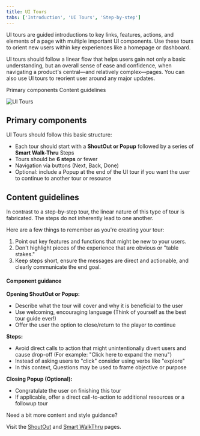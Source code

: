 ```yaml
---
title: UI Tours
tabs: ['Introduction', 'UI Tours', 'Step-by-step']
---
```


<PageDescription>

  UI tours are guided introductions to key links, features, actions, and elements of a page with multiple important UI components. Use these tours to orient new users within key experiences like a homepage or dashboard.

  UI tours should follow a linear flow that helps users gain not only a basic understanding, but an overall sense of ease and confidence, when navigating a product's central—and relatively complex—pages. You can also use UI tours to reorient user around any major updates.

</PageDescription>

<AnchorLinks>
  <AnchorLink>Primary components</AnchorLink>
  <AnchorLink>Content guidelines </AnchorLink>
</AnchorLinks>

<Row>
  <Column colLg={8}>

![UI Tours](images/components-ui-tours.png)

  </Column>
</Row>

## Primary components

UI Tours should follow this basic structure: 

* Each tour should start with a **ShoutOut or Popup** followed by a series of **Smart Walk-Thru** Steps 
* Tours should be **6 steps** or fewer 
* Navigation via buttons (Next, Back, Done) 
* Optional: include a Popup at the end of the UI tour if you want the user to continue to another tour or resource 

## Content guidelines

In contrast to a step-by-step tour, the linear nature of this type of tour is fabricated. The steps do not inherently lead to one another. 

Here are a few things to remember as you're creating your tour: 

1. Point out key features and functions that might be new to your users. 
2. Don't highlight pieces of the experience that are obvious or "table stakes." 
3. Keep steps short, ensure the messages are direct and actionable, and clearly communicate the end goal.

#### Component guidance 

**Opening ShoutOut or Popup:**

* Describe what the tour will cover and why it is beneficial to the user
* Use welcoming, encouraging language (Think of yourself as the best tour guide ever!) 
* Offer the user the option to close/return to the player to continue

**Steps:**

* Avoid direct calls to action that might unintentionally divert users and cause drop-off (For example: "Click here to expand the menu") 
* Instead of asking users to "click" consider using verbs like "explore"
* In this context, Questions may be used to frame objective or purpose 

**Closing Popup (Optional):**

* Congratulate the user on finishing this tour 
* If applicable, offer a direct call-to-action to additional resources or a followup tour

Need a bit more content and style guidance?

Visit the [ShoutOut](/walkme-guide/shoutouts/usage) and [Smart WalkThru](/walkme-guide/smart-walk-thrus/overview) pages. 
